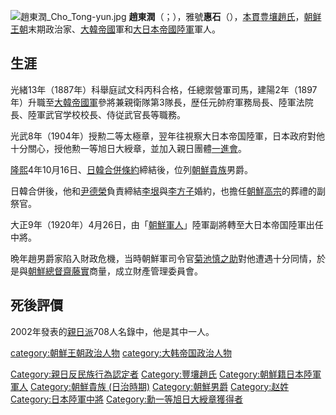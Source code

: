[[File:趙東潤_Cho_Tong-yun.jpg|thumb]]
'''趙東潤'''（{{kor|k=조동윤|hanja=趙東潤|rm=Jo Dong-yun}}；{{bd|1871年||1923年|}}），雅號'''惠石'''（{{lang|ko|혜석}}），[[本貫|本貫]][[豊壤趙氏|豊壤趙氏]]，[[朝鲜王朝|朝鲜王朝]]末期政治家、[[大韓帝國|大韓帝國]]軍和[[大日本帝國陸軍|大日本帝國陸軍]]軍人。

==生涯==
光緒13年（1887年）科舉庭試文科丙科合格，任總禦營軍司馬，建陽2年（1897年）升職至[[大韓帝國軍|大韓帝國軍]]參將兼親衛隊第3隊長，歴任元帥府軍務局長、陸軍法院長、陸軍武官学校校長、侍従武官長等職務。

光武8年（1904年）授勲二等太極章，翌年往視察大日本帝国陸軍，日本政府對他十分關心，授他勲一等旭日大綬章，並加入親日團體[[一進會|一進會]]。

[[隆熙|隆熙]]4年10月16日、[[日韓合併條約|日韓合併條約]]締結後，位列[[朝鮮貴族|朝鮮貴族]]男爵。

日韓合併後，他和[[尹德榮|尹德榮]]負責締結[[李垠|李垠]]與[[李方子|李方子]]婚約，也擔任[[朝鮮高宗|朝鮮高宗]]的葬禮的副祭官。

大正9年（1920年）4月26日，由「[[朝鮮軍人|朝鮮軍人]]」陸軍副將轉至大日本帝国陸軍出任中將。

晩年趙男爵家陷入財政危機，当時朝鮮軍司令官[[菊池慎之助|菊池慎之助]]對他遭遇十分同情，於是與[[朝鮮總督|朝鮮總督]][[齋藤實|齋藤實]]商量，成立財產管理委員會。

==死後評價==
2002年發表的[[親日派|親日派]]708人名錄中，他是其中一人。

[[category:朝鮮王朝政治人物|category:朝鮮王朝政治人物]]
[[category:大韩帝国政治人物|category:大韩帝国政治人物]]
[[Category:親日反民族行為認定者|Category:親日反民族行為認定者]]
[[Category:豐壤趙氏|Category:豐壤趙氏]]
[[Category:朝鮮籍日本陸軍軍人|Category:朝鮮籍日本陸軍軍人]]
[[Category:朝鮮貴族_(日治時期)|Category:朝鮮貴族 (日治時期)]]
[[Category:朝鮮男爵|Category:朝鮮男爵]]
[[Category:赵姓|Category:赵姓]]
[[Category:日本陸軍中將|Category:日本陸軍中將]]
[[Category:勳一等旭日大綬章獲得者|Category:勳一等旭日大綬章獲得者]]